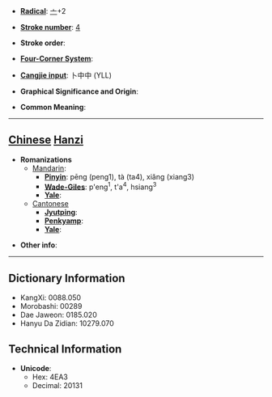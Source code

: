 * '''[[Wiktionary:Chinese radical index| Radical]]''': [[Wiktionary:Chinese radical index 亠|亠]]+2

* '''[[Wiktionary:Chinese total strokes index|Stroke number]]''': [[Wiktionary:Chinese total strokes index 4|4]]

* '''Stroke order''': 

* '''[[Wiktionary:Chinese four corner index|Four-Corner System]]''': 

* '''[[Wiktionary:Chinese Cangjie index|Cangjie input]]''': 卜中中 (YLL)

* '''Graphical Significance and Origin''': 

* '''Common Meaning''': 

----

== [[Chinese]] [[Hanzi]] ==

* '''Romanizations'''
** [[Mandarin]]:
*** '''[[Pinyin]]''': pēng (peng1), tà (ta4), xiǎng (xiang3)
*** '''[[Wade-Giles]]''': p'eng<sup>1</sup>, t'a<sup>4</sup>, hsiang<sup>3</sup>
*** '''[[Yale]]''': 
**[[Cantonese]]
***'''[[Jyutping]]''':
***'''[[Penkyamp]]''': 
***'''[[Yale]]''': 

* '''Other info''': 

----

== Dictionary Information ==

* KangXi: 0088.050
* Morobashi: 00289
* Dae Jaweon: 0185.020
* Hanyu Da Zidian: 10279.070

== Technical Information ==

* '''Unicode''':
** Hex: 4EA3
** Decimal: 20131